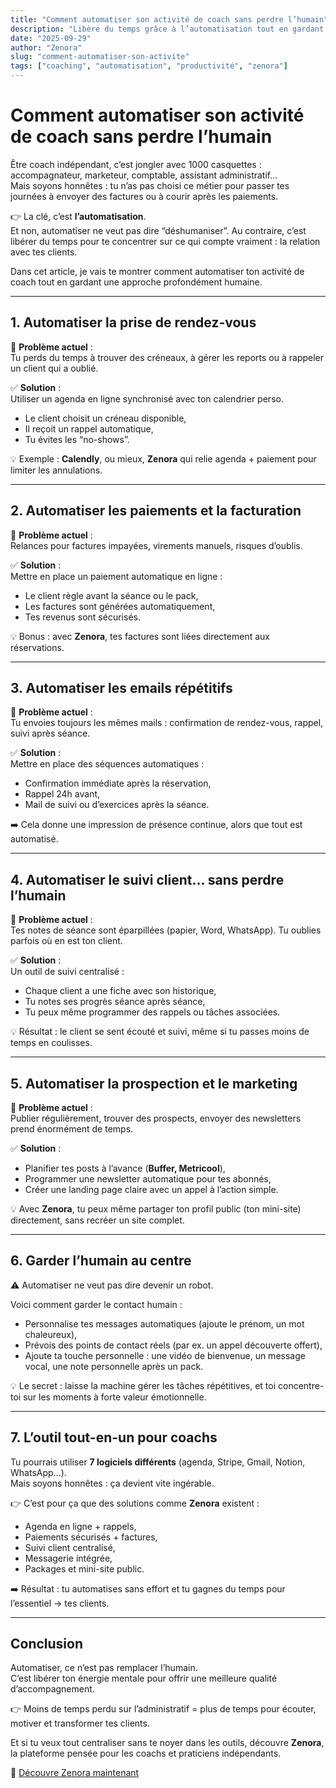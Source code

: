 ```yaml
---
title: "Comment automatiser son activité de coach sans perdre l’humain"
description: "Libère du temps grâce à l’automatisation tout en gardant une approche humaine avec tes clients."
date: "2025-09-29"
author: "Zenora"
slug: "comment-automatiser-son-activite"
tags: ["coaching", "automatisation", "productivité", "zenora"]
---
```


# Comment automatiser son activité de coach sans perdre l’humain

Être coach indépendant, c’est jongler avec 1000 casquettes : accompagnateur, marketeur, comptable, assistant administratif…  
Mais soyons honnêtes : tu n’as pas choisi ce métier pour passer tes journées à envoyer des factures ou à courir après les paiements.

👉 La clé, c’est **l’automatisation**.  
Et non, automatiser ne veut pas dire “déshumaniser”. Au contraire, c’est libérer du temps pour te concentrer sur ce qui compte vraiment : la relation avec tes clients.

Dans cet article, je vais te montrer comment automatiser ton activité de coach tout en gardant une approche profondément humaine.

---

## 1. Automatiser la prise de rendez-vous

📌 **Problème actuel** :  
Tu perds du temps à trouver des créneaux, à gérer les reports ou à rappeler un client qui a oublié.

✅ **Solution** :  
Utiliser un agenda en ligne synchronisé avec ton calendrier perso.

- Le client choisit un créneau disponible,  
- Il reçoit un rappel automatique,  
- Tu évites les “no-shows”.

💡 Exemple : **Calendly**, ou mieux, **Zenora** qui relie agenda + paiement pour limiter les annulations.

---

## 2. Automatiser les paiements et la facturation

📌 **Problème actuel** :  
Relances pour factures impayées, virements manuels, risques d’oublis.

✅ **Solution** :  
Mettre en place un paiement automatique en ligne :

- Le client règle avant la séance ou le pack,  
- Les factures sont générées automatiquement,  
- Tes revenus sont sécurisés.  

💡 Bonus : avec **Zenora**, tes factures sont liées directement aux réservations.

---

## 3. Automatiser les emails répétitifs

📌 **Problème actuel** :  
Tu envoies toujours les mêmes mails : confirmation de rendez-vous, rappel, suivi après séance.

✅ **Solution** :  
Mettre en place des séquences automatiques :

- Confirmation immédiate après la réservation,  
- Rappel 24h avant,  
- Mail de suivi ou d’exercices après la séance.  

➡️ Cela donne une impression de présence continue, alors que tout est automatisé.

---

## 4. Automatiser le suivi client… sans perdre l’humain

📌 **Problème actuel** :  
Tes notes de séance sont éparpillées (papier, Word, WhatsApp). Tu oublies parfois où en est ton client.

✅ **Solution** :  
Un outil de suivi centralisé :

- Chaque client a une fiche avec son historique,  
- Tu notes ses progrès séance après séance,  
- Tu peux même programmer des rappels ou tâches associées.  

💡 Résultat : le client se sent écouté et suivi, même si tu passes moins de temps en coulisses.

---

## 5. Automatiser la prospection et le marketing

📌 **Problème actuel** :  
Publier régulièrement, trouver des prospects, envoyer des newsletters prend énormément de temps.

✅ **Solution** :

- Planifier tes posts à l’avance (**Buffer, Metricool**),  
- Programmer une newsletter automatique pour tes abonnés,  
- Créer une landing page claire avec un appel à l’action simple.  

💡 Avec **Zenora**, tu peux même partager ton profil public (ton mini-site) directement, sans recréer un site complet.

---

## 6. Garder l’humain au centre

⚠️ Automatiser ne veut pas dire devenir un robot.

Voici comment garder le contact humain :

- Personnalise tes messages automatiques (ajoute le prénom, un mot chaleureux),  
- Prévois des points de contact réels (par ex. un appel découverte offert),  
- Ajoute ta touche personnelle : une vidéo de bienvenue, un message vocal, une note personnelle après un pack.  

💡 Le secret : laisse la machine gérer les tâches répétitives, et toi concentre-toi sur les moments à forte valeur émotionnelle.

---

## 7. L’outil tout-en-un pour coachs

Tu pourrais utiliser **7 logiciels différents** (agenda, Stripe, Gmail, Notion, WhatsApp…).  
Mais soyons honnêtes : ça devient vite ingérable.

👉 C’est pour ça que des solutions comme **Zenora** existent :

- Agenda en ligne + rappels,  
- Paiements sécurisés + factures,  
- Suivi client centralisé,  
- Messagerie intégrée,  
- Packages et mini-site public.  

➡️ Résultat : tu automatises sans effort et tu gagnes du temps pour l’essentiel → tes clients.

---

## Conclusion

Automatiser, ce n’est pas remplacer l’humain.  
C’est libérer ton énergie mentale pour offrir une meilleure qualité d’accompagnement.

👉 Moins de temps perdu sur l’administratif = plus de temps pour écouter, motiver et transformer tes clients.

Et si tu veux tout centraliser sans te noyer dans les outils, découvre **Zenora**, la plateforme pensée pour les coachs et praticiens indépendants.  

🔗 [Découvre Zenora maintenant](https://zenoraapp.com)
